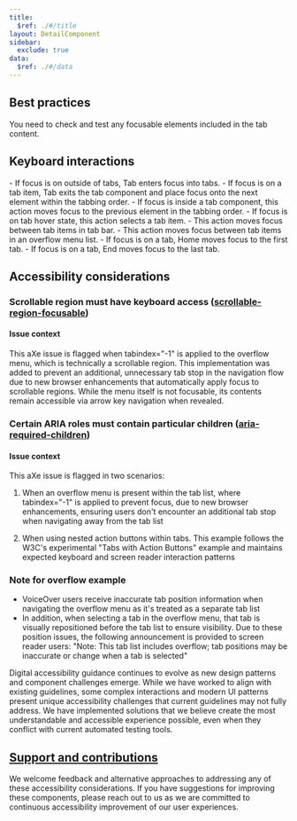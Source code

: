 ```yaml
---
title:
  $ref: ./#/title
layout: DetailComponent
sidebar:
  exclude: true
data:
  $ref: ./#/data
---
```


## Best practices

You need to check and test any focusable elements included in the tab content.

## Keyboard interactions

<KeyboardControls>
<KeyboardControl keyOrCombos="Tab">
-	If focus is on outside of tabs, Tab enters focus into tabs.
-	If focus is on a tab item, Tab exits the tab component and place focus onto the next element within the tabbing order.
</KeyboardControl>

<KeyboardControl keyOrCombos="Shift + Tab">
  - If focus is inside a tab component, this action moves focus to the previous
  element in the tabbing order.
</KeyboardControl>

<KeyboardControl keyOrCombos="Enter / Space">
  - If focus is on tab hover state, this action selects a tab item.
</KeyboardControl>

<KeyboardControl keyOrCombos="Left arrow / Right arrow">
  - This action moves focus between tab items in tab bar.
</KeyboardControl>

<KeyboardControl keyOrCombos="Up arrow / Down arrow">
  - This action moves focus between tab items in an overflow menu list.
</KeyboardControl>

<KeyboardControl keyOrCombos="Home">
  - If focus is on a tab, Home moves focus to the first tab.
</KeyboardControl>

<KeyboardControl keyOrCombos="End">
- If focus is on a tab, End moves focus to the last tab.
</KeyboardControl>
</KeyboardControls>

## Accessibility considerations

### Scrollable region must have keyboard access ([scrollable-region-focusable](https://dequeuniversity.com/rules/axe/4.9/scrollable-region-focusable))

#### Issue context

This aXe issue is flagged when tabindex="-1" is applied to the overflow menu, which is technically a scrollable region. This implementation was added to prevent an additional, unnecessary tab stop in the navigation flow due to new browser enhancements that automatically apply focus to scrollable regions. While the menu itself is not focusable, its contents remain accessible via arrow key navigation when revealed.

### Certain ARIA roles must contain particular children ([aria-required-children](https://dequeuniversity.com/rules/axe/4.9/aria-required-children))

#### Issue context

This aXe issue is flagged in two scenarios:

1. When an overflow menu is present within the tab list, where tabindex="-1" is applied to prevent focus, due to new browser enhancements, ensuring users don't encounter an additional tab stop when navigating away from the tab list

2. When using nested action buttons within tabs. This example follows the W3C's experimental "Tabs with Action Buttons" example and maintains expected keyboard and screen reader interaction patterns

### Note for overflow example

- VoiceOver users receive inaccurate tab position information when navigating the overflow menu as it's treated as a separate tab list
- In addition, when selecting a tab in the overflow menu, that tab is visually repositioned before the tab list to ensure visibility. Due to these position issues, the following announcement is provided to screen reader users: "Note: This tab list includes overflow; tab positions may be inaccurate or change when a tab is selected"

Digital accessibility guidance continues to evolve as new design patterns and component challenges emerge. While we have worked to align with existing guidelines, some complex interactions and modern UI patterns present unique accessibility challenges that current guidelines may not fully address. We have implemented solutions that we believe create the most understandable and accessible experience possible, even when they conflict with current automated testing tools.

  ## [Support and contributions](https://www.saltdesignsystem.com/salt/support-and-contributions/index)

We welcome feedback and alternative approaches to addressing any of these accessibility considerations. If you have suggestions for improving these components, please reach out to us as we are committed to continuous accessibility improvement of our user experiences.
